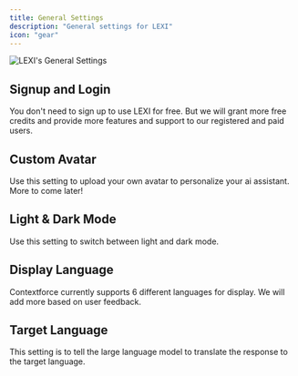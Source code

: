 ```yaml
---
title: General Settings
description: "General settings for LEXI"
icon: "gear"
---
```


<img src="/images/settings/lexi-settings.jpg" alt="LEXI's General Settings" />

## Signup and Login
<Card title="Login" img="/images/settings/lexi-settings-login.jpg">
You don't need to sign up to use LEXI for free. But we will grant more free credits and provide more features and support to our registered and paid users.
</Card>

## Custom Avatar
<Card title="Custom Avatar" img="/images/settings/lexi-settings-custom-avatar.png">
Use this setting to upload your own avatar to personalize your ai assistant. More to come later!
</Card>

## Light & Dark Mode
<Card title="Dark Mode" img="/images/settings/lexi-settings-mode.jpg">
Use this setting to switch between light and dark mode.
</Card>

## Display Language
<Card title="Display Language" img="/images/settings/lexi-settings-lang.jpg">
Contextforce currently supports 6 different languages for display. We will add more based on user feedback.
</Card>

## Target Language
<Card title="Target Language" img="/images/settings/lexi-settings-targetlang.jpg">
This setting is to tell the large language model to translate the response to the target language.
</Card>
